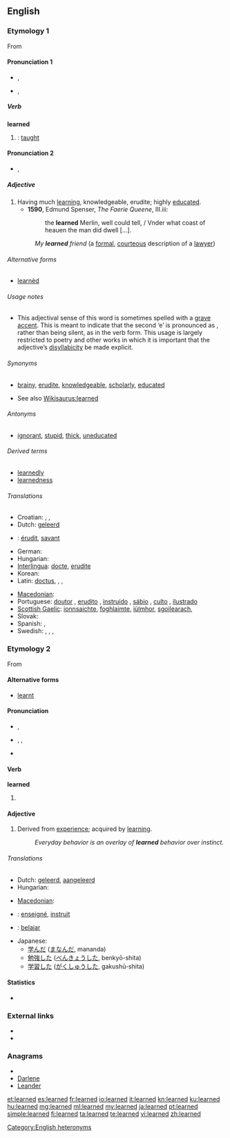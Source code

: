 ==English==

===Etymology 1===
From {{etyl|ang|en}} {{term|læran||lang=ang|to teach}}

====Pronunciation 1====
{{rfc-pron-n|Pronunciation 1|lang=en}}
* {{a|RP}} {{IPA|/lɜːnd/}}, {{SAMPA|/l3:nd/}}
* {{a|GenAm}} {{IPA|/lɝ:nd/}}, {{SAMPA|/l3`:nd/}}

=====Verb=====
'''learned'''

# {{past of|[[learn#Etymology 2|learn]]|nodot=1}}: [[taught]]

====Pronunciation 2====
* {{a|RP}} {{IPA|/ˈlɜːn.ɛd/}}, {{SAMPA|/"l3:n.Ed/}}

=====Adjective=====
{{en-adj}}

# Having much [[learning]], knowledgeable, erudite; highly [[educated]].
#* '''1590''', Edmund Spenser, ''The Faerie Queene'', III.iii:
#*: the '''learned''' Merlin, well could tell, / Vnder what coast of heauen the man did dwell [...].
#: ''My '''learned''' friend'' (a [[formal]], [[courteous]] description of a [[lawyer]])

======Alternative forms======
* [[learnèd]]

======Usage notes======
* This adjectival sense of this word is sometimes spelled with a [[grave accent]]. This is meant to indicate that the second ‘e’ is pronounced as {{IPAchar|/ɪ/}}, rather than being silent, as in the verb form. This usage is largely restricted to poetry and other works in which it is important that the adjective’s [[disyllabicity]] be made explicit.

======Synonyms======
* {{sense|having much knowledge}} [[brainy]], [[erudite]], [[knowledgeable]], [[scholarly]], [[educated]]
* See also [[Wikisaurus:learned]]

======Antonyms======
* {{sense|having little knowledge}} [[ignorant]], [[stupid]], [[thick]], [[uneducated]]

======Derived terms======
{{rel-top|terms derived from learned (having much knowledge)}}
* [[learnedly]]
* [[learnedness]]
{{rel-bottom}}

======Translations======
{{trans-top|Having much learning}}
* Croatian: {{t|hr|naučen}},  {{t-|hr|učen}},  {{t|hr|načitan}}
* Dutch: [[geleerd]]
* {{ttbc|fr}}: [[érudit]], [[savant]]
* German: {{t|de|gelehrt}}
* Hungarian: {{t-|hu|tanult}}
* [[Interlingua]]: [[docte]], [[erudite#Interlingua|erudite]]
* Korean: {{t|ko|박식한|tr=baksikhan|sc=Hang}}
* Latin: [[doctus]], {{t|la|eruditus|m}}, {{t|la|doctus|m}}, {{t|la|litteratus|m}}
{{trans-mid}}
* [[Macedonian]]: {{t-|mk|учен|m|tr=účen}}
* Portuguese: [[doutor]] {{m}}, [[erudito]] {{m}}, [[instruído]] {{m}}, [[sábio]] {{m}}, [[culto]] {{m}}, [[ilustrado]] {{m}}
* [[Scottish Gaelic]]: [[ionnsaichte]], [[foghlaimte]], [[iùlmhor]], [[sgoilearach]],  {{t-|gd|fiosrach|xs=Scottish Gaelic}}
* Slovak: {{t|sk|učený|m}}
* Spanish: {{t+|es|erudito|m}},  {{t-|es|leído|m}}
* Swedish: {{t|sv|bildad}},  {{t|sv|beläst}},  {{t|sv|kultiverad}},  {{t|sv|lärd}}
{{trans-bottom}}

===Etymology 2===
From {{etyl|ang}} {{term|leornian||lang=ang|to acquire knowledge}}

====Alternative forms====
* [[learnt]] {{qualifier|UK only; seldom used in American English}}

====Pronunciation====
* {{a|RP}} {{IPA|/lɜːnd/}}, {{SAMPA|/l3:nd/}}
* {{a|US}} {{enPR|lûrnd}}, {{IPA|/lɝnd/}}, {{SAMPA|/l3`nd/}}
* {{audio|en-us-learned.ogg|Audio (US)}}

====Verb====
'''learned'''

# {{past of|[[learn#Etymology 1|learn]]}}

====Adjective====
{{en-adj}}

# Derived from [[experience]]; acquired by [[learn]]ing.
#: ''Everyday behavior is an overlay of '''learned''' behavior over instinct.''

======Translations======
{{trans-top|acquired by learning}}
* Dutch: [[geleerd]], [[aangeleerd]]
* Hungarian: {{t-|hu|tanult}}
{{trans-mid}}
* [[Macedonian]]: {{t|mk|научен|m|tr=náučen}}
{{trans-bottom}}

{{checktrans-top}}
* {{ttbc|fr}}: [[enseigné]], [[instruit]]
* {{ttbc|Indonesian}}: [[ajar|belajar]]
{{trans-mid}}
* Japanese:
** [[学んだ]] ([[まなんだ]], mananda)
** [[勉強]]した ([[べんきょう]]した, benkyō-shita)
** [[学習]]した ([[がくしゅう]]した, gakushū-shita)
{{trans-bottom}}

====Statistics====
* {{rank|instead|giving|presence|657|learned|minutes|appear|thoughts}}

===External links===
* {{R:Webster 1913}}
* {{R:Century 1911}}

===Anagrams===
* {{alphagram|adeelnr}}
* [[Darlene#English|Darlene]]
* [[Leander#English|Leander]]

[[Category:English heteronyms]]

[[et:learned]]
[[es:learned]]
[[fr:learned]]
[[io:learned]]
[[it:learned]]
[[kn:learned]]
[[ku:learned]]
[[hu:learned]]
[[mg:learned]]
[[ml:learned]]
[[my:learned]]
[[ja:learned]]
[[pt:learned]]
[[simple:learned]]
[[fi:learned]]
[[ta:learned]]
[[te:learned]]
[[vi:learned]]
[[zh:learned]]